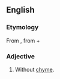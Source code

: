 ==English==

===Etymology===
From {{etyl|grc|en}} {{m|grc|ἄχυμος||tasteless|sc=polytonic}}, from {{m|grc|ἀ-||not|sc=polytonic}} + {{m|grc|χυμός||flavour|sc=polytonic}}

===Adjective===
{{head|en|adjective}}

# {{label|en|physiology}} Without [[chyme]].